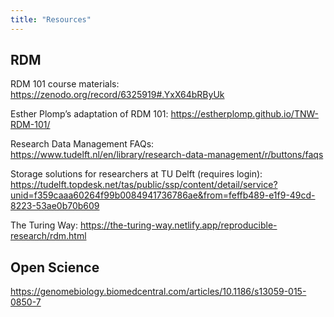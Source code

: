 ```yaml
---
title: "Resources"
---
```


## RDM

RDM 101 course materials: <https://zenodo.org/record/6325919#.YxX64bRByUk>

Esther Plomp's adaptation of RDM 101: <https://estherplomp.github.io/TNW-RDM-101/>

Research Data Management FAQs: <https://www.tudelft.nl/en/library/research-data-management/r/buttons/faqs>

Storage solutions for researchers at TU Delft (requires login): <https://tudelft.topdesk.net/tas/public/ssp/content/detail/service?unid=f359caaa60264f99b0084941736786ae&from=feffb489-e1f9-49cd-8223-53ae0b70b609>

The Turing Way: <https://the-turing-way.netlify.app/reproducible-research/rdm.html>

## Open Science

<https://genomebiology.biomedcentral.com/articles/10.1186/s13059-015-0850-7>